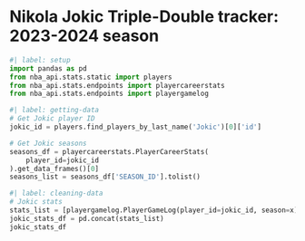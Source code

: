 # Nikola Jokic Triple-Double tracker: 2023-2024 season

```python
#| label: setup
import pandas as pd
from nba_api.stats.static import players
from nba_api.stats.endpoints import playercareerstats
from nba_api.stats.endpoints import playergamelog
```

```python
#| label: getting-data
# Get Jokic player ID
jokic_id = players.find_players_by_last_name('Jokic')[0]['id']

# Get Jokic seasons
seasons_df = playercareerstats.PlayerCareerStats(
    player_id=jokic_id
).get_data_frames()[0]
seasons_list = seasons_df['SEASON_ID'].tolist()

```

```python
#| label: cleaning-data
# Jokic stats
stats_list = [playergamelog.PlayerGameLog(player_id=jokic_id, season=x).get_data_frames()[0] for x in seasons_list]
jokic_stats_df = pd.concat(stats_list)
jokic_stats_df
```
